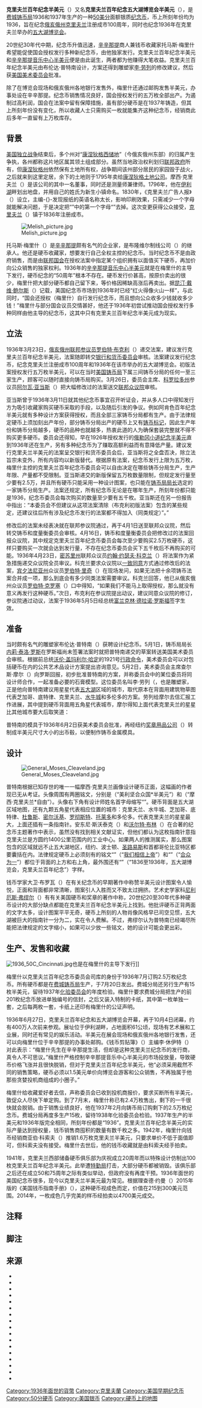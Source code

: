 {{noteTA
|G1=USState
|G2=美国总统
}}
{{USCoin
| Country             = 美国
| Denomination        = 克里夫兰百年纪念半美元
| Value               = 50美分（0.5
| Unit                = [[美元|美元]]）
| Mass                = 12.5
| Diameter            = 30.61
| Diameter_inch       = 1.20
| Thickness           = 2.15
| Thickness_inch      = 0.08
| Edge                = 锯齿纹花边
| Silver_troy_oz      = 0.36169
| Composition =
  {{plainlist |
* 银占90.0%
* 铜占10.0%
  }}
| Mintage = 5万零30枚，其中30枚送交[[美国化验委员会|化验委员会]]检查
| Years of Minting    = 1936和1937年，但所刻年份均为1936
| Mint marks = 所有硬币都是在[[费城铸币局|费城铸币局]]生产，没有铸造标记
| Obverse             = {{Css Image Crop|Image = 1936 50C Cleveland.jpg|bSize = 475|cWidth = 235|cHeight = 235|oTop = 3|oLeft = 3|Location = center}}
| Obverse Design      = [[摩西·克里夫兰|摩西·克里夫兰]]的肖像
| Obverse Designer    = [[布伦达·普特南|布伦达·普特南]]
| Obverse Design Date = 1936
| Reverse             = {{Css Image Crop|Image = 1936 50C Cleveland.jpg|bSize = 475|cWidth = 235|cHeight = 235|oTop = 3|oLeft = 238|Location = center}}
| Reverse Design      = 五大湖地区，星星代表湖畔城市，其中克里夫兰以指南针标出
| Reverse Designer    = 布伦达·普特南
| Reverse Design Date = 1936
}}
'''克里夫兰百年纪念半美元'''（{{lang-en|Cleveland Centennial half dollar}}）又名'''克里夫兰百年纪念五大湖博览会半美元'''（{{lang|en|Cleveland Centennial Great Lakes Exposition half dollar}}），是[[费城铸币局|费城铸币局]]1936和1937年生产的一种[[50美分|50美分]]面额银质[[美国早期纪念币|纪念币]]，币上所刻年份均为1936，旨在纪念[[俄亥俄州|俄亥俄州]][[克里夫兰_(俄亥俄州)|克里夫兰]]注册成市100周年，同时也纪念1936年在克里夫兰举办的[[五大湖博览会|五大湖博览会]]。

20世纪30年代中期，纪念币升值迅速，[[辛辛那提_(俄亥俄州)|辛辛那提]]商人兼钱币收藏家托马斯·梅里什希望能促使国会授权发行多种新纪念币，由他独家发行。克里夫兰百年纪念半美元和[[辛辛那提音乐中心半美元|辛辛那提音乐中心半美元]]便是由此诞生，两者都为他赚得大笔收益。克里夫兰百年纪念半美元由布伦达·普特南设计，方案还得到雕塑家[[李·劳列|李·劳列]]的修改建议，然后获[[美国美术委员会|美国美术委员会]]批准。

除了在博览会现场和俄亥俄州各地银行发售外，梅里什还通过邮购发售半美元，办事处设在辛辛那提。纪念币销售情况良好，国会授权发行的五万枚全部出产。为遏制过高利润，国会在法案中留有保障措施，虽有部分硬币是在1937年铸造，但其上所刻年份没有变化，所以收藏人士只需购买一枚就能集齐这种纪念币，经销商此后多年一直留有上万枚库存。

== 背景 ==
[[美国独立战争|美国独立战争]]结束后，多个州对“[[康涅狄格西储地|康涅狄格西储地]]”（今俄亥俄州东部）的归属产生争执，各州都称这片地区属其领土组成部分。虽然当地政治权利划归[[美国联邦政府|联邦政府]]所有，但[[康涅狄格州|康涅狄格州]]依然保有土地所有权，战争期间该州部分居民的家园毁于战火，之后就来到这里定居，余下的土地则于1795年卖给[[康涅狄格土地公司|康涅狄格土地公司]]。摩西·克里夫兰（{{lang|en|Moses Cleaveland}}）是该公司的其中一名董事，同时还是测量师兼律师。1796年，他在[[伊利湖|伊利湖]]畔划出地盘，并用自己的姓氏为新生小镇命名。{{sfn|Slabaugh|pp=111–112}}1830年，《克里夫兰广告人报》（{{lang|en|''Cleaveland Advertiser''}}）设立，主编-{}-发现报纸的英语名称太长，影响印刷效果，只需减少一个字母就能解决问题，于是决定把“{{lang|en|Cleaveland}}”中的第一个字母“{{lang|en|a}}”去掉。这次变更获得公众接受，[[克里夫兰_(俄亥俄州)|克里夫兰]]（{{lang|en|Cleveland}}）镇于1836年注册成市。{{sfn|Flynn|pp=73–74}}

[[File:Melish_picture.jpg|thumb]]

托马斯·梅里什（{{lang|en|Thomas G. Melish}}）是[[辛辛那提_(俄亥俄州)|辛辛那提]]颇有名气的企业家，是布隆维尔制线公司（{{lang|en|Bromwell Wire Company}}）的继承人{{sfn|Horning|p=30}}。他还是硬币收藏家，想要发行自己全权主控的纪念币{{sfn|Bowers|p=329}}。当时纪念币不是由政府销售，而是由[[美国国会|联邦国会]]在授权法案中指定某个组织拥有以面值买下硬币，再加价向公众销售的独家权利{{sfn|Slabaugh|pp=3–5}}。1936年的[[辛辛那提音乐中心半美元|辛辛那提音乐中心半美元]]就是在梅里什的主导下发行，硬币纪念的“50周年”根本不存在{{sfn|Bowers|pp=329–330}}。硬币发行价甚高，按原价卖出的很少，梅里什把大部分硬币都自己留下来，等价格因稀缺高涨后再卖出{{sfn|Flynn|p=71}}。据[[昆汀·戴维·鲍尔斯|昆汀·戴维·鲍尔斯]]（{{lang|en|Q. David Bowers}}）记载，美国纪念币市场到1936年时已经“红火得像火山一样”{{sfn|Bowers|p=26}}，与此同时，“国会还授权（梅里什）自行发行纪念币，而且想向公众收多少钱就收多少钱{{sfn|Bowers|p=18}}！”梅里什与部分国会议员交情甚好，他还于1936年初尝试推动国会授权发行多种同样由他主导的纪念币，这其中只有克里夫兰百年纪念半美元成为现实{{sfn|Bowers|p=338}}。

== 立法 ==
1936年3月23日，[[俄亥俄州|俄亥俄州]][[美国参议院|联邦参议员]][[罗伯特·布克利|罗伯特·布克利]]（{{lang|en|Robert J. Bulkley}}）递交法案，建议发行克里夫兰百年纪念半美元，法案随即转交[[美国参议院银行、住房和城市事务委员会|银行和货币委员会]]审核。法案建议发行纪念币，纪念克里夫兰注册成市100周年和1936年在该市举办的五大湖博览会。初版法案授权发行五万枚半美元，可以在当时[[美国铸币局|美国铸币局]]下属三间铸币分局的任何一至三家生产，顾客可以随时直接向铸币局购买。3月26日，委员会主席、[[科罗拉多州|科罗拉多州]]参议员[[阿尔瓦·亚当斯|阿尔瓦·亚当斯]]（{{lang|en|Alva B. Adams}}）把大幅修改过的法案送交[[美国众议院|联邦众议院]]审核。{{sfn|USS.S4335}}

亚当斯曾于1936年3月11日就其他纪念币事宜召开听证会，并从多人口中得知发行方为吸引收藏家购买硬币采取的手段，以及随后引发的争议。例如阿肯色百年纪念半美元就有多种设计方案获得授权，而且全部三家铸币分局都有生产。由于法律规定硬币上须加刻出产年份，部分铸币分局出产的硬币上又有[[铸币标记|铸币标记]]，因此生产年份和铸币分局越多，硬币的品种也就越多，热衷此道的人为确保套装完整就不得不购买更多硬币。{{sfn|Senate hearings|pp=11–12}}委员会还得知，早在1926年授权发行的[[俄勒冈小道纪念半美元|俄勒冈小道纪念半美元]]直到1936年还在生产，另有多种纪念币为了赚取高额利益而有意降低产量{{sfn|Senate hearings|pp=20–21}}。建议发行克里夫兰半美元的法案呈交银行和货币委员会后，亚当斯将之全盘否决，除立法旨宗未变外，所有内容均以新版替代。根据原有法案，纪念币发行上限为五万枚，梅里什主控的克里夫兰百年纪念币委员会可以自由决定在哪些铸币分局生产，生产年限、产量都不受限制。亚当斯递交的新版保留五万枚数量限制，但规定发行量至少要有2.5万，并且所有硬币只能采用一种设计图案，也只能在[[美国铸币局局长|铸币局局长]]选定的一家铸币分局生产。法案还规定，所有纪念币无论是在哪年生产，所刻年份都只能是1936，纪念币委员会每次购买的数量至少要有五千枚。{{sfn|USS.S4335}}亚当斯还在另一份报告中指出：“本委员会不但建议从这项法案清除（布克利初版法案）包含的某些规定，还建议往后所有涉及纪念币发行的法案都不得加入（同类规定）”{{sfn|USS.1805}}。”

修改后的法案未经表决就在联邦参议院通过{{sfn|1936年3月27日国会记录}}，再于4月1日送至联邦众议院，然后转交铸币和度量衡委员会审核。4月16日，铸币和度量衡委员会把修改过的法案回报众议院，其中规定克里夫兰百年纪念币委员会每次至少要购买2.5万枚硬币，这样只要购买一次就会达到发行量，不存在纪念币委员会买下五千枚后不再购买的可能。{{sfn|House.S4335}}1936年4月23日，[[密苏里州|密苏里州]]联邦众议员[[约翰·科克兰|约翰·约瑟夫·科克兰]]（{{lang|en|John Joseph Cochran}}）将法案作为紧急措施递交众议院全员审议。科克兰要求众议院以[[一致同意|一致同意]]方式通过修改后的法案，[[宾夕法尼亚州|宾夕法尼亚州]]众议员[[罗伯特·里奇|罗伯特·里奇]]（{{lang|en|Robert F. Rich}}）在现场发问，如果无法把十余项铸币法案合并成一项，那么到底会有多少同类法案需要审议。科克兰回答，他已从俄亥俄州众议员[[罗伯特·克罗塞|罗伯特·克罗塞]]（{{lang|en|Robert Crosser}}）口中得知，“如果我们不能马上取得授权，那么就没有意义再发行这种硬币。”{{sfn|1936年4月23日国会记录}}次日，布克利在参议院提出动议，建议同意众议院的修订，参议院通过动议{{sfn|1936年4月24日国会记录}}，法案于1936年5月5日经总统[[富兰克林·德拉诺·罗斯福|富兰克林·德拉诺·罗斯福]]签字生效{{sfn|Swiatek|p=315}}。

== 准备 ==
当时颇有名气的雕塑家布伦达·普特南（{{lang|en|Brenda Putnam}}）获聘设计纪念币{{sfn|Bowers|p=338}}。5月1日，铸币局局长[[内莉·泰洛·罗斯|内莉·泰洛·罗斯]]在罗斯福尚未签署法案时就把普特南递交的草案转送美国美术委员会审核。根据前总统[[沃伦·盖玛利尔·哈定|沃伦·盖玛利尔·哈定]]的1921号[[行政命令_(美国)|行政命令]]，美术委员会可以对包括硬币在内的公共艺术品设计方案提出咨询意见。{{sfn|Taxay|pp=v–vi, 190}}5月2日，美术委员会主席查尔斯·摩尔（{{lang|en|Charles Moore}}）向罗斯回报，初步批准普特南的方案，并称委员会中的某位委员将同设计师合作，一起准备必要的石膏模型。这位委员名叫李·劳列（{{lang|en|Lee Lawrie}}，也是雕塑家，正是他向普特南建议用星星代表[[五大湖|五大湖]]区域的城市，取代原本在背面用建筑物草图代表芝加哥、底特律、克里夫兰、[[水牛城|水牛城]]和多伦多的方案。劳列给摩尔去信汇报工作进展，其中提到硬币背面用五角星代表城市，摩尔得知上面代表克里夫兰的星星比其他城市要大后取笑道：
{{quote|我曾在葬礼上听到经文，说“每颗星星的光芒都不一样”{{efn|哥林多前书15章：41节}}。所以我估计普特兰小姐为克里夫兰设计的大星星应该是指城市的光芒，而非面积。当然，身为底特律选民，我对此并不介意，估计芝加哥人也不会看到这种硬币{{efn|底特律和芝加哥的人口都超过克里夫兰。}}。我确信这一切不过是硬币收藏爱好者的鬼把戏，而且现在举国上下都深陷其中。{{sfn|Taxay|pp=190–193}}
}}

普特南的模具于1936年6月2日获美术委员会批准{{sfn|Taxay|p=193}}，再经纽约[[奖章用品公司|奖章用品公司]]（{{lang|en|Medallic Art Company}}）转制成半美元尺寸大小的出币毂，以便制作铸币金属模具{{sfn|Swiatek|p=315}}。

== 设计 ==
[[File:General_Moses_Cleaveland.jpg|thumb]]

普特南根据已知存世的唯一一幅摩西·克里夫兰画像设计硬币正面{{sfn|Flynn|p=73}}，这幅画的作者现已无从考证{{sfn|Swiatek & Breen|p=48}}。头像周围有两圈铭文，分别是<small>{{lang|en|UNITED STATES OF AMERICA * HALF DOLLAR}}</small>（“美利坚合众国*半美元”）和<small>{{lang|en|MOSES CLEAVELAND * LIBERTY}}</small>（“摩西·克里夫兰*自由”）。头像右下角有设计师姓名首字母缩写“{{lang|en|PB}}”。硬币背面是五大湖区域地图，还有九颗五角星代表相应位置的城市：克里夫兰、水牛城、芝加哥、底特律、[[杜鲁斯|杜鲁斯]]、[[密尔沃基|密尔沃基]]、[[罗彻斯特_(纽约州)|罗彻斯特]]、[[托莱多_(俄亥俄州)|托莱多]]和多伦多。代表克里夫兰的星星最大，上面还插有一条指南针。{{sfn|Flynn|p=73}}安东尼·斯沃泰克（{{lang|en|Anthony Swiatek}}）和[[沃尔特·布林|沃尔特·布林]]（{{lang|en|Walter Breen}}）在合著的纪念币主题著作中表示，虽然没有找到相关文献证实，但他们都认为这枚指南针意指克里夫兰是方圆约1400公里范围内的工业中心。如果两人的推测属实，那么图案包含的区域就远不止五大湖地区，纽约、波士顿、[[圣路易斯_(密苏里州)|圣路易斯]]和首都哥伦比亚特区都要囊括在内。{{sfn|Swiatek & Breen|p=47}}法律规定硬币上必须刻有的铭文“<small>{{lang|en|IN GOD WE TRUST}}</small>”（“[[我们相信上帝|我们相信上帝]]”）和“<small>{{lang|en|E PLURIBUS UNUM}}</small>”（“[[合众为一|合众为一]]”）都位于背面的上方和右上角，最外围还有“<small>{{lang|en|1836 GREAT LAKES EXPOSITION 1936 CLEVELAND CENTENNIAL}}</small>”（“1836至1936年，五大湖博览会，克里夫兰百年纪念”）字样{{sfn|Swiatek|p=110}}。

钱币学家大卫·布罗瓦（{{lang|en|David M. Bullowa}}）在有关纪念币的早期著作中称赞半美元设计图案令人愉悦，正面和背面都非常清晰，图案引人入胜而又不致太过拥挤{{sfn|Bowers|p=338}}。艺术史学家科[[尼利厄斯·克拉克森·弗缪尔三世|尼利厄斯·弗缪尔]]（{{lang|en|Cornelius Vermeule}}）有有关美国硬币和奖章的著作中称，20世纪20至30年代多种硬币设计的大部分缺点都能在克里夫兰百年纪念半美元上找到{{sfn|Vermeule|p=193}}。他批评硬币正背两面的文字太多，设计图案平平无奇，硬币上所刻的人物肖像风格早已司空见惯，五大湖被巨大的指南针一分为二，实在令人费解{{sfn|Vermeule|p=193}}。不过，弗缪尔认为普特南已经竭尽所能把法律规定的文字缩小，如果可以少放一些铭文，她的设计可能会更出彩{{sfn|Vermeule|p=194}}。

== 生产、发售和收藏 ==
[[File:1936_50C_Cincinnati.jpg|thumb]]也是在梅里什的主导下发行]]

梅里什以克里夫兰百年纪念币委员会司库的身份于1936年7月订购2.5万枚纪念币。所有硬币都是在[[费城铸币局|费城铸币局]]生产，于7月20日发出。{{sfn|Bowers|p=339}}费城分局还另行生产有15枚半美元，留待1937年[[美国化验委员会|化验委员会]]的年度检验{{sfn|Swiatek|p=315}}。梅里什要求费城分局把生产的前201枚纪念币放进单独编号的信封，之后又装入特制的卡纸，其中第一枚单独一套，之后每两枚一套，卡纸上还印有梅里什的公证声明{{sfn|Swiatek|p=316}}。

1936年6月27日，克里夫兰百年纪念和五大湖博览会开幕，再于10月4日闭幕，约有400万人次前来参观。展址位于伊利湖畔，占地面积61公顷，现场有艺术展和工业展，同时还有常见的娱乐活动。{{sfn|Bowers|p=337}}半美元在展会现场和俄亥俄州各地银行发售，还可以向梅里什位于辛辛那提的办事处邮购。《钱币剪贴簿》（{{lang|en|''Numismatic Scrapbook''}}）主编李·休伊特（{{lang|en|Lee Hewitt}}）对此表示：“梅里什先生在辛辛那提生活，但却是这种克里夫兰纪念币的发行商，真令人不可思议。”{{sfn|Bowers|pp=338–339}}梅里什严格控制辛辛那提音乐中心半美元的市场投放量，导致硬币价格飞涨并且很快脱销{{sfn|Bowers|p=339}}，但对于克里夫兰百年纪念半美元，他“必须采用截然不同的销售策略，硬币必须以1.5美元单价向博览会游客和公众销售，不再独属于他那些贪婪投机商组成的小圈子{{sfn|Swiatek & Breen|p=48}}。”

梅里什给收藏爱好者去信，声称委员会已收到投机商报价，要求买断所有半美元，敦促众人尽快下单定购。到了7月末，梅里什称已有2.4万枚售出，剩下的一千很快就会脱销。由于销售业绩良好，他在1937年2月向铸币局订购剩下的2.5万枚纪念币。费城分局再度多生产15枚，留待1938年化验委员会检验。1937年生产的半美元和1936年版完全相同，所刻年份都是“1936”。克里夫兰百年纪念半美元的实际产量达到授权量，钱币销售商囤积的数量有数千枚之多。{{sfn|Bowers|pp=339–341}}1942年，梅里什向钱币经销商亚伯·科索夫（{{lang|en|Abe Kosoff}}）推销1.6万枚克里夫兰半美元，只要求单价不低于面值即可，但科索夫没有接受。梅里什去世后，他的钱币收藏就是由科索夫经手拍卖。{{sfn|auction}}

1941年，克里夫兰西部储备硬币俱乐部为庆祝成立20周年而以特殊设计仿制出100枚克里夫兰百年纪念半美元。此举遭[[美国特勤局|特勤局]]打击，大部分硬币都被销毁。该俱乐部之后还在成立50和75周年之际有类似举动，但政府没有再度干预。{{sfn|Swiatek|pp=316–317}}1936年面世的美国纪念币很多，现今以克里夫兰半美元最为常见。根据理查德·约曼（{{lang|en|Richard S. Yeoman}}）2015年版的《美国钱币指南手册》（''{{lang|en|A Guide Book of United States Coins}}''），这种硬币视成色而定，价值在215到300美元范围。2014年，一枚成色几乎完美的样币经拍卖以4700美元成交。{{sfn|Yeoman|p=1150}}

== 注释 ==
{{notes}}

== 脚注 ==
{{reflist|20em}}

== 来源 ==
{{refbegin}}
* {{cite book | last = Bowers | first = Q. David | year = 1992 | title = Commemorative Coins of the United States: A Complete Encyclopedia | publisher = Bowers and Merena Galleries, Inc. | location = Wolfeboro, NH | isbn = 978-0-943161-35-8 | ref = {{sfnRef|Bowers}}}}
* {{cite book | last = Flynn | first = Kevin | year = 2008 | title = The Authoritative Reference on Commemorative Coins 1892–1954 | publisher = Kyle Vick | location = Roswell, GA | oclc = 711779330 | ref = {{sfnRef|Flynn}}}}
* {{cite journal | last = Horning | first = Charles D. | title = 1936 - 34 - $56.47<!-- This is a reference to the number of commemorative coins issued in 1936 and what they would have cost a buyer then. --> | journal = The Commemorative Trail: The Journal of the Society for U.S. Commemorative Coins | date = Winter–Spring 1993 | number = 3 | pages =26–33 | ref = {{sfnRef|Horning}}}}
* {{cite book | last = Slabaugh | first = Arlie R. | edition = second | year = 1975 | title = United States Commemorative Coinage | publisher = Whitman Publishing | location = Racine, WI | isbn = 978-0-307-09377-6 | ref = {{sfnRef|Slabaugh}}}}
* {{cite book | last = Swiatek | first = Anthony | year = 2012 | title = Encyclopedia of the Commemorative Coins of the United States | publisher = KWS Publishers | location = Chicago | isbn = 978-0-9817736-7-4 | ref = {{sfnRef|Swiatek}}}}
* {{cite book | last = Swiatek | first = Anthony | last2 = Breen | first2 = Walter | year = 1981 | title = The Encyclopedia of United States Silver & Gold Commemorative Coins, 1892 to 1954 | url = https://archive.org/details/encyclopediaofun00swia | publisher = Arco Publishing | location = New York | isbn = 978-0-668-04765-4 | ref = {{sfnRef|Swiatek & Breen}}}}
* {{cite book | last = Taxay | first = Don | year = 1967 | title = An Illustrated History of U.S. Commemorative Coinage | publisher = Arco Publishing | location = New York | isbn = 978-0-668-01536-3 | ref = {{sfnRef|Taxay}}}}
* {{cite book | author = United States Senate Committee on Banking and Currency | title = Coinage of Commemorative 50-Cent Pieces | date = 1936-03-11 | url = http://congressional.proquest.com.mutex.gmu.edu/congressional/docview/t29.d30.hrg-1936-bcs-0008?accountid=14541 | publisher = United States Government Printing Office | ref = {{sfnRef|Senate hearings}}}}{{subscription}}
* {{cite book | last = Vermeule | first = Cornelius | year = 1971 | title = Numismatic Art in America | url = https://archive.org/details/numismaticartina0000verm | publisher = The Belknap Press of Harvard University Press | location = Cambridge, MA | isbn = 978-0-674-62840-3 | ref = {{sfnRef|Vermeule}}}}
* {{cite book | last = Yeoman | first = R.S. | year = 2015 | title = A Guide Book of United States Coins | url = https://archive.org/details/guidebookofunite0000yeom_r5o8 | edition = 1st Deluxe | publisher = Whitman Publishing | location = Atlanta, GA | isbn = 978-0-7948-4307-6 | ref = {{sfnRef|Yeoman}}}}
* {{cite web | title = S. 4335 | publisher = United States Senate | date = 1936-03-26 | url = http://congressional.proquest.com.mutex.gmu.edu/congressional/result/pqpresultpage.gispdfhitspanel.pdflink/$2fapp-bin$2fgis-billtext$2fa$2f6$2fd$2f1$2f74-s4335-000rs-19360326.pdf+/4335,+74,+S.$40$2fapp-gis$2fbilltext$2f74_s_4335_rs_19360326$40Bill+Text$40Bill+Text$40March+26,+1936?pgId=236d0b6d-cfd0-48e0-9efe-96a07b009f11&rsId=14EB0CC947E | ref = {{sfnRef|USS.S4335}}}}{{subscription}}
* {{cite web | title = Calendar No. 1805 | publisher = United States Senate | date = 1936-03-26 | url = http://congressional.proquest.com.mutex.gmu.edu/congressional/result/congressional/pqpdocumentview:pdfannexevent?pgId=868a3376-8c06-40a1-ba30-8dc970c36e33&rsId=14EB0C72BCD&pdf=app-bin/gis-serialset/a/5/9/6/9988_srp1728_from_1_to_1.pdf | ref = {{sfnRef|USS.1805}}}}{{subscription}}
* {{cite web | title = S. 4335 | publisher = United States House of Representatives | date = 1936-04-16 | url = http://congressional.proquest.com.mutex.gmu.edu/congressional/result/pqpresultpage.gispdfhitspanel.pdflink/$2fapp-bin$2fgis-billtext$2f9$2f1$2ff$2f7$2f74-s4335-000rh-19360416.pdf+/4335,+74,+S.$40$2fapp-gis$2fbilltext$2f74_s_4335_rh_19360416$40Bill+Text$40Bill+Text$40April+16,+1936?pgId=61263787-7724-4eba-87ec-23050d13c9a0&rsId=14EB241A90A | ref = {{sfnRef|House.S4335}}}}{{subscription}}
* {{cite journal | title = 1936 Congressional Record | volume = 82 | page = 4489 | date = 1936-03-27 | url = http://frwebgate.access.gpo.gov/cgi-bin/getpage.cgi?dbname=1936_record&position=all&page=4489 | ref = {{sfnRef|1936年3月27日国会记录}}}}
* {{cite journal | title = 1936 Congressional Record | volume = 82 | pages = 6012–6013 | date = 1936-04-23 | url = http://frwebgate.access.gpo.gov/cgi-bin/getpage.cgi?dbname=1936_record&position=all&page=6012%E2%80%936013 | ref = {{sfnRef|1936年4月23日国会记录}}}}
* {{cite journal | title = 1936 Congressional Record | volume = 82 | page = 6048 | date = 1936-04-24 | url = http://frwebgate.access.gpo.gov/cgi-bin/getpage.cgi?dbname=1936_record&position=all&page=6048 | ref = {{sfnRef|1936年4月24日国会记录}}}}
* {{cite journal | title = Melish collection to be auctioned | url = http://www.exacteditions.com/browse/21053/21950/44545/3/42/0/pirates%20den | subscription = yes | journal = The Numismatist | publisher = American Numismatic Association | date = 1956-02 | page = 168 | ref = {{sfnRef|auction}} | access-date = 2016-11-02 | archive-date = 2015-12-08 | archive-url = https://web.archive.org/web/20151208073926/http://www.exacteditions.com/browse/21053/21950/44545/3/42/0/pirates%20den | dead-url = no }}
{{refend}}

{{美国硬币}}
{{Portal bar|艺术|经济学|钱币学|美国}}

[[Category:1936年面世的貨幣|Category:1936年面世的貨幣]]
[[Category:克里夫蘭|Category:克里夫蘭]]
[[Category:美国早期纪念币|Category:美国早期纪念币]]
[[Category:50分硬币|Category:50分硬币]]
[[Category:美国银币|Category:美国银币]]
[[Category:硬币上的地图|Category:硬币上的地图]]
{{Featured article}}